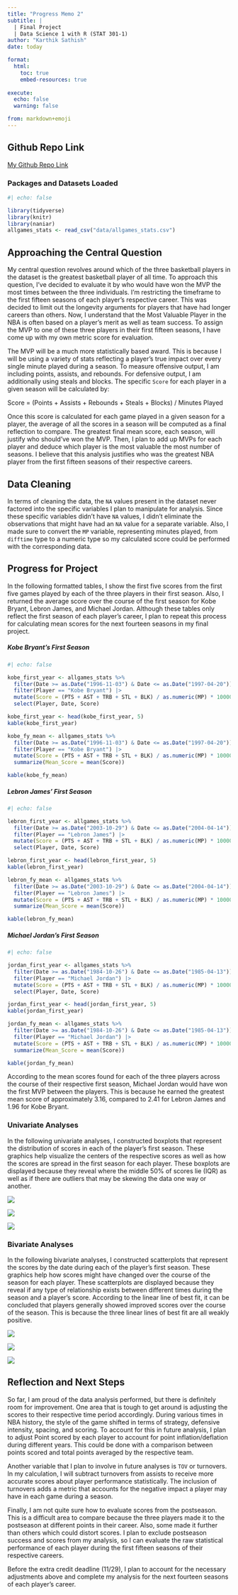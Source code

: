 ```yaml
---
title: "Progress Memo 2"
subtitle: |
  | Final Project 
  | Data Science 1 with R (STAT 301-1)
author: "Karthik Sathish"
date: today

format:
  html:
    toc: true
    embed-resources: true
    
execute:
  echo: false
  warning: false

from: markdown+emoji 
---
```





::: {.callout-tip icon=false}

## Github Repo Link


[My Github Repo Link](https://github.com/stat301-1-2023-fall/final-project-1-kvsathish)
:::


### Packages and Datasets Loaded
```r
#| echo: false

library(tidyverse)
library(knitr)
library(naniar)
allgames_stats <- read_csv("data/allgames_stats.csv")
```

## Approaching the Central Question

My central question revolves around which of the three basketball players in the dataset is the greatest basketball player of all time. To approach this question, I've decided to evaluate it by who would have won the MVP the most times between the three individuals. I'm restricting the timeframe to the first fifteen seasons of each player's respective career. This was decided to limit out the longevity arguments for players that have had longer careers than others. Now, I understand that the Most Valuable Player in the NBA is often based on a player's merit as well as team success. To assign the MVP to one of these three players in their first fifteen seasons, I have come up with my own metric score for evaluation.

The MVP will be a much more statistically based award. This is because I will be using a variety of stats reflecting a player's true impact over every single minute played during a season. To measure offensive output, I am including points, assists, and rebounds. For defensive output, I am additionally using steals and blocks. The specific `Score` for each player in a given season will be calculated by:

Score = (Points + Assists + Rebounds + Steals + Blocks) / Minutes Played

Once this score is calculated for each game played in a given season for a player, the average of all the scores in a season will be computed as a final reflection to compare. The greatest final mean score, each season, will justify who should've won the MVP. Then, I plan to add up MVPs for each player and deduce which player is the most valuable the most number of seasons. I believe that this analysis justifies who was the greatest NBA player from the first fifteen seasons of their respective careers.


## Data Cleaning

In terms of cleaning the data, the `NA` values present in the dataset never factored into the specific variables I plan to manipulate for analysis. Since these specific variables didn't have `NA` values, I didn't eliminate the observations that might have had an `NA` value for a separate variable. Also, I made sure to convert the `MP` variable, representing minutes played, from `difftime` type to a numeric type so my calculated score could be performed with the corresponding data.

## Progress for Project

In the following formatted tables, I show the first five scores from the first five games played by each of the three players in their first season. Also, I returned the average score over the course of the first season for Kobe Bryant, Lebron James, and Michael Jordan. Although these tables only reflect the first season of each player's career, I plan to repeat this process for calculating mean scores for the next fourteen seasons in my final project.

##### Kobe Bryant's First Season

```r
#| echo: false

kobe_first_year <- allgames_stats %>%
  filter(Date >= as.Date("1996-11-03") & Date <= as.Date("1997-04-20")) |> 
  filter(Player == "Kobe Bryant") |> 
  mutate(Score = (PTS + AST + TRB + STL + BLK) / as.numeric(MP) * 10000) |> 
  select(Player, Date, Score) 

kobe_first_year <- head(kobe_first_year, 5)
kable(kobe_first_year)

kobe_fy_mean <- allgames_stats %>%
  filter(Date >= as.Date("1996-11-03") & Date <= as.Date("1997-04-20")) |> 
  filter(Player == "Kobe Bryant") |> 
  mutate(Score = (PTS + AST + TRB + STL + BLK) / as.numeric(MP) * 10000) |> 
  summarize(Mean_Score = mean(Score))

kable(kobe_fy_mean)
```

##### Lebron James' First Season

```r
#| echo: false

lebron_first_year <- allgames_stats %>%
  filter(Date >= as.Date("2003-10-29") & Date <= as.Date("2004-04-14")) |> 
  filter(Player == "Lebron James") |> 
  mutate(Score = (PTS + AST + TRB + STL + BLK) / as.numeric(MP) * 10000) |> 
  select(Player, Date, Score) 

lebron_first_year <- head(lebron_first_year, 5)
kable(lebron_first_year)

lebron_fy_mean <- allgames_stats %>%
  filter(Date >= as.Date("2003-10-29") & Date <= as.Date("2004-04-14")) |> 
  filter(Player == "Lebron James") |> 
  mutate(Score = (PTS + AST + TRB + STL + BLK) / as.numeric(MP) * 10000) |> 
  summarize(Mean_Score = mean(Score))

kable(lebron_fy_mean)

```

##### Michael Jordan's First Season

```r
#| echo: false

jordan_first_year <- allgames_stats %>%
  filter(Date >= as.Date("1984-10-26") & Date <= as.Date("1985-04-13")) |> 
  filter(Player == "Michael Jordan") |> 
  mutate(Score = (PTS + AST + TRB + STL + BLK) / as.numeric(MP) * 10000) |> 
  select(Player, Date, Score)

jordan_first_year <- head(jordan_first_year, 5)
kable(jordan_first_year)

jordan_fy_mean <- allgames_stats %>%
  filter(Date >= as.Date("1984-10-26") & Date <= as.Date("1985-04-13")) |> 
  filter(Player == "Michael Jordan") |> 
  mutate(Score = (PTS + AST + TRB + STL + BLK) / as.numeric(MP) * 10000) |> 
  summarize(Mean_Score = mean(Score))

kable(jordan_fy_mean)
```

According to the mean scores found for each of the three players across the course of their respective first season, Michael Jordan would have won the first MVP between the players. This is because he earned the greatest mean score of approximately 3.16, compared to 2.41 for Lebron James and 1.96 for Kobe Bryant.

### Univariate Analyses

In the following univariate analyses, I constructed boxplots that represent the distribution of scores in each of the player's first season. These graphics help visualize the centers of the respective scores as well as how the scores are spread in the first season for each player. These boxplots are displayed because they reveal where the middle 50% of scores lie (IQR) as well as if there are outliers that may be skewing the data one way or another.

![](plots/kobe_score1.png)

![](plots/lebron_score1.png)

![](plots/jordan_score1.png)

### Bivariate Analyses

In the following bivariate analyses, I constructed scatterplots that represent the scores by the date during each of the player's first season. These graphics help how scores might have changed over the course of the season for each player. These scatterplots are displayed because they reveal if any type of relationship exists between different times during the season and a player's score. According to the linear line of best fit, it can be concluded that players generally showed improved scores over the course of the season. This is because the three linear lines of best fit are all weakly positive.

![](plots/kobe_sbd1.png)

![](plots/lebron_sbd1.png)

![](plots/jordan_sbd1.png)

## Reflection and Next Steps

So far, I am proud of the data analysis performed, but there is definitely room for improvement. One area that is tough to get around is adjusting the scores to their respective time period accordingly. During various times in NBA history, the style of the game shifted in terms of strategy, defensive intensity, spacing, and scoring. To account for this in future analysis, I plan to adjust Point scored by each player to account for point inflation/deflation during different years. This could be done with a comparison between points scored and total points averaged by the respective team.

Another variable that I plan to involve in future analyses is `TOV` or turnovers. In my calculation, I will subtract turnovers from assists to receive more accurate scores about player performance statistically. The inclusion of turnovers adds a metric that accounts for the negative impact a player may have in each game during a season.

Finally, I am not quite sure how to evaluate scores from the postseason. This is a difficult area to compare because the three players made it to the postseason at different points in their career. Also, some made it further than others which could distort scores. I plan to exclude postseason success and scores from my analysis, so I can evaluate the raw statistical performance of each player during the first fifteen seasons of their respective careers.

Before the extra credit deadline (11/29), I plan to account for the necessary adjustments above and complete my analysis for the next fourteen seasons of each player's career.



